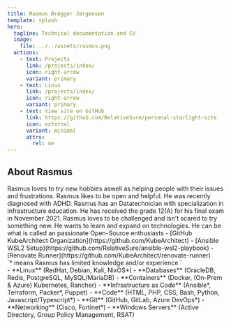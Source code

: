 ```yaml
---
title: Rasmus Brøgger Jørgensen
template: splash
hero:
  tagline: Technical documentation and CV
  image:
    file: ../../assets/rasmus.png
  actions:
    - text: Projects
      link: /projects/index/
      icon: right-arrow
      variant: primary
    - text: Linux
      link: /projects/index/
      icon: right-arrow
      variant: primary
    - text: View site on GitHub
      link: https://github.com/RelativeSure/personal-starlight-site
      icon: external
      variant: minimal
      attrs:
        rel: me
---
```



## About Rasmus

<CardGrid stagger>
	<Card title="Personality" icon="open-book">
		Rasmus loves to try new hobbies aswell as helping people with their issues and frustrations.
		Rasmus likes to be open and helpful. He was recently diagnosed with ADHD.
	</Card>
	<Card title="Education" icon="pencil">
		Rasmus has an Datatechnician with specialization in infrastructure education.
		He has received the grade 12(A) for his final exam in November 2021.
	</Card>
	<Card title="Interests" icon="setting">
		Rasmus loves to be challenged and isn't scared to try something new.
		He wants to learn and expand on technologies. He can be what is called an passionate Open-Source enthusiasts
	</Card>
	<Card title="Projects" icon="github">
		- [GitHub KubeArchitect Organization](https://github.com/KubeArchitect)
		- [Ansible WSL2 Setup](https://github.com/RelativeSure/ansible-wsl2-playbook)
		- [Renovate Runner](https://github.com/KubeArchitect/renovate-runner)
	</Card>
	<Card title="Experience" icon="seti:db">
		<Aside>`* means Rasmus has limited knowledge and/or experience `</Aside>
		- **Linux** (RedHat, Debian, Kali, NixOS*)
		- **Databases** (OracleDB, Redis, PostgreSQL, MySQL/MariaDB)
		- **Containers** (Docker, (On-Prem & Azure) Kubernetes, Rancher)
		- **Infrastructure as Code** (Ansible*, Terraform, Packer*, Puppet)
		- **Code** (HTML, PHP, CSS, Bash, Python, Javascript/Typescript*)
		- **Git** (GitHub, GitLab, Azure DevOps*)
		- **Networking** (Cisco, Fortinet*)
		- **Windows Servers** (Active Directory, Group Policy Management, RSAT)
	</Card>
</CardGrid>
